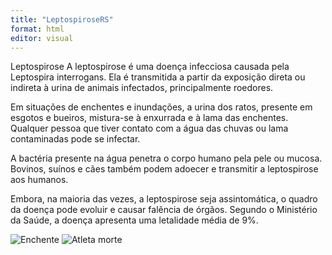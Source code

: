 ```yaml
---
title: "LeptospiroseRS"
format: html
editor: visual
---
```


Leptospirose
A leptospirose é uma doença infecciosa causada pela Leptospira interrogans. Ela é transmitida a partir da exposição direta ou indireta à urina de animais infectados, principalmente roedores.

Em situações de enchentes e inundações, a urina dos ratos, presente em esgotos e bueiros, mistura-se à enxurrada e à lama das enchentes. Qualquer pessoa que tiver contato com a água das chuvas ou lama contaminadas pode se infectar.

A bactéria presente na água penetra o corpo humano pela pele ou mucosa. Bovinos, suínos e cães também podem adoecer e transmitir a leptospirose aos humanos.

Embora, na maioria das vezes, a leptospirose seja assintomática, o quadro da doença pode evoluir e causar falência de órgãos. Segundo o Ministério da Saúde, a doença apresenta uma letalidade média de 9%.

![Enchente](https://s2-g1.glbimg.com/11xSYj4rgEidi2c_PdtW-y_U6kA=/0x0:1920x1080/1000x0/smart/filters:strip_icc()/i.s3.glbimg.com/v1/AUTH_59edd422c0c84a879bd37670ae4f538a/internal_photos/bs/2024/k/N/wfLbJgTki57JuSZAYBdQ/triunfo-boff-ja-3105-1-frame-4245.jpg)
![Atleta morte](https://g1.globo.com/rs/rio-grande-do-sul/noticia/2024/07/26/morre-a-atleta-luisa-giampaoli-aos-29-anos.ghtml)